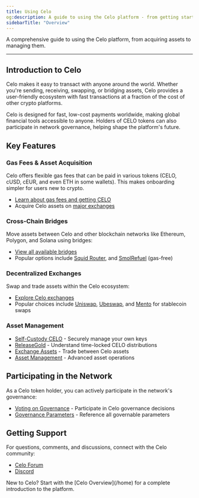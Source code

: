 ```yaml
---
title: Using Celo
og:description: A guide to using the Celo platform - from getting started to advanced operations
sidebarTitle: "Overview"
---
```




A comprehensive guide to using the Celo platform, from acquiring assets to managing them.

---

## Introduction to Celo

Celo makes it easy to transact with anyone around the world. Whether you're sending, receiving, swapping, or bridging assets, Celo provides a user-friendly ecosystem with fast transactions at a fraction of the cost of other crypto platforms.

Celo is designed for fast, low-cost payments worldwide, making global financial tools accessible to anyone. Holders of CELO tokens can also participate in network governance, helping shape the platform's future.

## Key Features

### Gas Fees & Asset Acquisition

Celo offers flexible gas fees that can be paid in various tokens (CELO, cUSD, cEUR, and even ETH in some wallets). This makes onboarding simpler for users new to crypto.

- [Learn about gas fees and getting CELO](/what-is-celo/using-celo/gas-fees)
- Acquire Celo assets on [major exchanges](https://coinmarketcap.com/currencies/celo/markets/)

### Cross-Chain Bridges

Move assets between Celo and other blockchain networks like Ethereum, Polygon, and Solana using bridges:

- [View all available bridges](/what-is-celo/using-celo/bridges)
- Popular options include [Squid Router](https://v2.app.squidrouter.com/), and [SmolRefuel](https://smolrefuel.com/?outboundChain=42220) (gas-free)

### Decentralized Exchanges

Swap and trade assets within the Celo ecosystem:

- [Explore Celo exchanges](/what-is-celo/using-celo/exchanges)
- Popular choices include [Uniswap](https://app.uniswap.org/), [Ubeswap](https://app.ubeswap.org/#/swap), and [Mento](https://app.mento.org/) for stablecoin swaps

### Asset Management

- [Self-Custody CELO](/what-is-celo/using-celo/manage/self-custody) - Securely manage your own keys
- [ReleaseGold](/what-is-celo/using-celo/manage/release-gold) - Understand time-locked CELO distributions
- [Exchange Assets](/what-is-celo/using-celo/manage/exchange) - Trade between Celo assets
- [Asset Management](/what-is-celo/using-celo/manage/asset) - Advanced asset operations

## Participating in the Network

As a Celo token holder, you can actively participate in the network's governance:

- [Voting on Governance](/what-is-celo/using-celo/protocol/governance/voting-in-governance) - Participate in Celo governance decisions
- [Governance Parameters](/what-is-celo/using-celo/protocol/governance/governable-parameters) - Reference all governable parameters

## Getting Support

For questions, comments, and discussions, connect with the Celo community:

- [Celo Forum](https://forum.celo.org/)
- [Discord](https://chat.celo.org/)

<Tip>
New to Celo? Start with the [Celo Overview](/home) for a complete introduction to the platform.
</Tip>